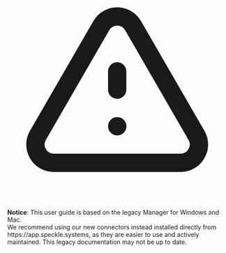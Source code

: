 <div
  class="callout my-4 px-5 py-4 overflow-hidden rounded-2xl flex gap-3 border-2 border-red-600 bg-red-100/50 dark:border-red-600 dark:bg-red-400/20"
  data-callout-type="warning"
>
  <div class="mt-0.5 w-4" data-component-part="callout-icon">
    <svg
      class="flex-none w-5 h-5 text-red-700 dark:text-red-300"
      fill="none"
      viewBox="0 0 24 24"
      stroke="currentColor"
      stroke-width="2"
      aria-label="Warning"
    >
      <path
        stroke-linecap="round"
        stroke-linejoin="round"
        d="M12 9v2m0 4h.01m-6.938 4h13.856c1.54 0 2.502-1.667 1.732-3L13.732 4c-.77-1.333-2.694-1.333-3.464 0L3.34 16c-.77 1.333.192 3 1.732 3z"
      ></path>
    </svg>
  </div>
  <div
    class="text-sm prose min-w-0 w-full text-red-700 dark:text-red-300"
    data-component-part="callout-content"
  >
    <b>Notice</b>: This user guide is based on the legacy Manager for Windows and Mac.<br />
    We recommend using our new connectors instead installed directly from https://app.speckle.systems, as they are easier to use and actively maintained. This legacy documentation may not be up to date.
  </div>
</div>